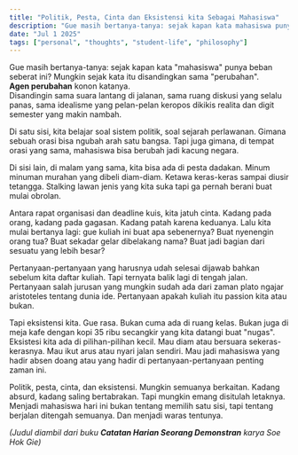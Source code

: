 ```yaml
---
title: "Politik, Pesta, Cinta dan Eksistensi kita Sebagai Mahasiswa"
description: "Gue masih bertanya-tanya: sejak kapan kata mahasiswa punya beban seberat ini? Mungkin sejak kata itu disandingkan sama perubahan"
date: "Jul 1 2025"
tags: ["personal", "thoughts", "student-life", "philosophy"]
---
```



Gue masih bertanya-tanya: sejak kapan kata "mahasiswa" punya beban seberat ini? Mungkin sejak kata itu disandingkan sama "perubahan". \
**Agen perubahan** konon katanya. \
Disandingin sama suara lantang di jalanan, sama ruang diskusi yang selalu panas, sama idealisme yang pelan-pelan keropos dikikis realita dan digit semester yang makin nambah.

Di satu sisi, kita belajar soal sistem politik, soal sejarah perlawanan. Gimana sebuah orasi bisa ngubah arah satu bangsa. Tapi juga gimana, di tempat orasi  yang sama, mahasiswa bisa berubah jadi kacung negara.

Di sisi lain, di malam yang sama, kita bisa ada di pesta dadakan. Minum minuman murahan yang dibeli diam-diam. Ketawa keras-keras sampai diusir tetangga. Stalking lawan jenis yang kita suka tapi ga pernah berani buat mulai obrolan.

Antara rapat organisasi dan deadline kuis, kita jatuh cinta. Kadang pada orang, kadang pada gagasan. Kadang patah karena keduanya. Lalu kita mulai bertanya lagi: gue kuliah ini buat apa sebenernya? Buat nyenengin orang tua? Buat sekadar gelar dibelakang nama? Buat jadi bagian dari sesuatu yang lebih besar?

Pertanyaan-pertanyaan yang harusnya udah selesai dijawab bahkan sebelum kita daftar kuliah. Tapi ternyata balik lagi di tengah jalan. Pertanyaan salah jurusan yang mungkin sudah ada dari zaman plato ngajar aristoteles tentang dunia ide. Pertanyaan apakah kuliah itu passion kita atau bukan.

Tapi eksistensi kita. Gue rasa. Bukan cuma ada di ruang kelas. Bukan juga di meja kafe dengan kopi 35 ribu secangkir yang kita datangi buat "nugas". Eksistesi kita ada di pilihan-pilihan kecil. Mau diam atau bersuara sekeras-kerasnya. Mau ikut arus atau nyari jalan sendiri. Mau jadi mahasiswa yang hadir absen doang atau yang hadir di pertanyaan-pertanyaan penting zaman ini.

Politik, pesta, cinta, dan eksistensi. Mungkin semuanya berkaitan. Kadang absurd, kadang saling bertabrakan. Tapi mungkin emang disitulah letaknya. Menjadi mahasiswa hari ini bukan tentang memilih satu sisi, tapi tentang berjalan ditengah semuanya. Dan menjadi waras tentunya.

*(Judul diambil dari buku **Catatan Harian Seorang Demonstran** karya Soe Hok Gie)*
